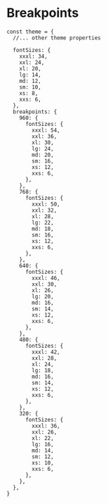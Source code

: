 
<Meta title="🎨 Theme / Breakpoints" />

# Breakpoints

```tsx
const theme = {
  //... other theme properties

  fontSizes: {
    xxxl: 34,
    xxl: 24,
    xl: 20,
    lg: 14,
    md: 12,
    sm: 10,
    xs: 8,
    xxs: 6,
  },
  breakpoints: {
    960: {
      fontSizes: {
        xxxl: 54,
        xxl: 36,
        xl: 30,
        lg: 24,
        md: 20,
        sm: 16,
        xs: 12,
        xxs: 6,
      },
    },
    768: {
      fontSizes: {
        xxxl: 50,
        xxl: 32,
        xl: 28,
        lg: 22,
        md: 18,
        sm: 16,
        xs: 12,
        xxs: 6,
      },
    },
    640: {
      fontSizes: {
        xxxl: 46,
        xxl: 30,
        xl: 26,
        lg: 20,
        md: 16,
        sm: 14,
        xs: 12,
        xxs: 6,
      },
    },
    480: {
      fontSizes: {
        xxxl: 42,
        xxl: 28,
        xl: 24,
        lg: 18,
        md: 16,
        sm: 14,
        xs: 12,
        xxs: 6,
      },
    },
    320: {
      fontSizes: {
        xxxl: 36,
        xxl: 26,
        xl: 22,
        lg: 16,
        md: 14,
        sm: 12,
        xs: 10,
        xxs: 6,
      },
    },
  },
}
```
